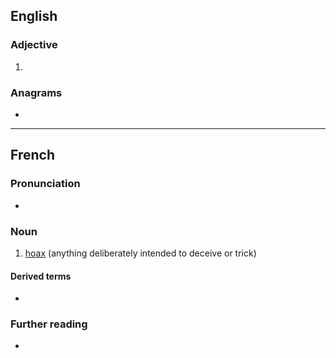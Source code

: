 ==English==

===Adjective===
{{en-adj}}

# {{alternative form of|cannular|lang=en}}

===Anagrams===
* {{anagrams|en|lacunar}}

----

==French==
{{wikipedia|lang=fr}}

===Pronunciation===
* {{IPA|/ka.ny.laʁ/|lang=fr}}

===Noun===
{{fr-noun|m}}

# [[hoax]] (anything deliberately intended to deceive or trick)

====Derived terms====
* {{l|fr|monter un canular}}

===Further reading===
* {{R:TLFi}}